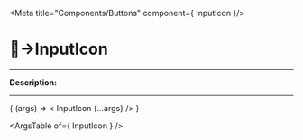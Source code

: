 
<Meta title="Components/Buttons" component={ InputIcon }/>

# 🔘→InputIcon
_________

__Description:__

<!-- digite aqui a descrição -->
_________

<Canvas>
  <Story
    name="InputIcon"
    args=""
  >
    { (args) => < InputIcon  {...args} /> }
  </Story>
</Canvas>

<ArgsTable of={ InputIcon } />
